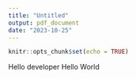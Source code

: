 ```yaml
---
title: "Untitled"
output: pdf_document
date: "2023-10-25"
---
```

```r
knitr::opts_chunk$set(echo = TRUE)
```

Hello developer
Hello World